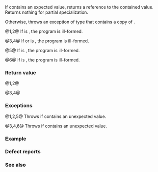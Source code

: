 {{cpp/utility/expected/title|value}}
{{cpp/utility/expected/navbar}}

{{dcl begin}}
{{dcl h|Primary template}}
{{dcl|num=1|since=c++23|
constexpr T&amp; value() &amp;;
}}
{{dcl|num=2|since=c++23|
constexpr const T&amp; value() const&amp;;
}}
{{dcl|num=3|since=c++23|
constexpr T&amp;&amp; value() &amp;&amp;;
}}
{{dcl|num=4|since=c++23|
constexpr const T&amp;&amp; value() const&amp;&amp;;
}}
{{dcl h|{{c/core|void}} partial specialization}}
{{dcl|num=5|since=c++23|
constexpr void value() const&amp;;
}}
{{dcl|num=6|since=c++23|
constexpr void value() &amp;&amp;;
}}
{{dcl end}}

If {{c|*this}} contains an expected value, returns a reference to the contained value. Returns nothing for {{c/core|void}} partial specialization.

Otherwise, throws an exception of type {{c/core|std::bad_expected_access&lt;std::decay_t&lt;E&gt;&gt;}} that contains a copy of {{rlpf|error}}.

@1,2@ If {{c|std::is_copy_constructible_v&lt;E&gt;}} is {{c|false}}, the program is ill-formed.

@3,4@ If {{c|std::is_copy_constructible_v&lt;E&gt;}} or {{c|std::is_constructible_v&lt;E, decltype(std::move(error()))&gt;}} is {{c|false}}, the program is ill-formed.

@5@ If {{c|std::is_copy_constructible_v&lt;E&gt;}} is {{c|false}}, the program is ill-formed.

@6@ If {{c|std::is_move_constructible_v&lt;E&gt;}} is {{c|false}}, the program is ill-formed.

===Return value===
@1,2@ {{box|{{rlpi|/#Data members|val}}}}

@3,4@ {{box|{{c/core|std::move(}}{{tti|val}}{{c/core|)}}}}

===Exceptions===
@1,2,5@ Throws {{c|std::bad_expected_access(std::as_const(error()))}} if {{c|*this}} contains an unexpected value.

@3,4,6@ Throws {{c|std::bad_expected_access(std::move(error()))}} if {{c|*this}} contains an unexpected value.

===Example===
{{example}}

===Defect reports===
{{dr list begin}}
{{dr list item|wg=lwg|dr=3940|std=C++23|before={{tt|E}} was not required to be copy/move-constructible for overloads {{v|5,6}}|after=required}}
{{dr list end}}

===See also===
{{dsc begin}}
{{dsc inc|cpp/utility/expected/dsc value_or}}
{{dsc inc|cpp/utility/expected/dsc operator*}}
{{dsc inc|cpp/utility/expected/dsc error}}
{{dsc inc|cpp/utility/expected/dsc bad_expected_access}}
{{dsc end}}

{{langlinks|de|es|fr|it|ja|pt|ru|zh}}